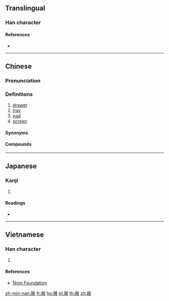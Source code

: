 {{character info/new}}
{{also|屉}}
==Translingual==

===Han character===
{{Han char|rn=44|rad=尸|as=08|sn=11|four=77217|canj=SHOT|ids=⿸尸⿰彳世}}

====References====
* {{Han ref|kx=0302.260|dkj=07735|dj=0600.070|hdz=20977.140|uh=5C5C|ud=23644|bh=B150|bd=45392}}

----

==Chinese==
{{zh-forms|s=屉}}

===Pronunciation===
{{zh-pron
|m=tì
|c=tai3
|c-t=
|g=
|h=pfs=
|j=
|md=
|mn=thoah
|mn-t=
|w=
|x=
|mc=y
|oc=y
|cat=n
}}

===Definitions===
{{zh-hanzi}}

# [[drawer]]
# [[tray]]
# [[pad]]
# [[screen]]

====Synonyms====
{{zh-dial|抽屜}}

====Compounds====
{{zh-der|屜子|屜兒|抽屜|拉抽屜|窗屜|籠屜}}

----

==Japanese==

===Kanji===
{{ja-kanji|grade=|rs=尸08}}

# {{defn|lang=ja|sort=尸08}}

====Readings====
* {{ja-readings|on=[[てい]] (tei), [[たい]] (tai)|kun=[[くつしき]] (kutsushiki), [[しきわら]] (shikiwara)}}

----

==Vietnamese==

===Han character===
{{vi-readings|rs=尸08|hanviet=thế}}

# {{defn|lang=vi|sort=尸08}}

====References====
* [http://nomfoundation.org/common/nom_details.php?codepoint=5c5c Nom Foundation]

[[zh-min-nan:屜]]
[[fr:屜]]
[[hu:屜]]
[[pl:屜]]
[[th:屜]]
[[zh:屜]]